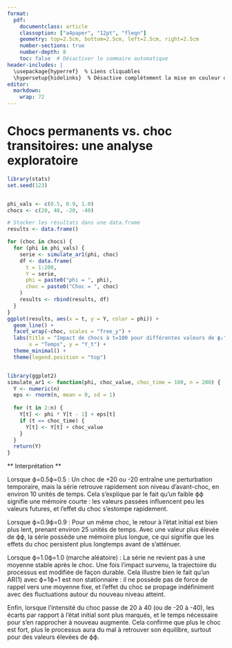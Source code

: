 ```yaml
---
format: 
  pdf:
    documentclass: article
    classoption: ["a4paper", "12pt", "fleqn"]
    geometry: top=2.5cm, bottom=2.5cm, left=2.5cm, right=2.5cm
    number-sections: true
    number-depth: 8
    toc: false  # Désactiver le sommaire automatique
header-includes: |
  \usepackage{hyperref}  % Liens cliquables
  \hypersetup{hidelinks}  % Désactive complètement la mise en couleur des liens
editor: 
  markdown: 
    wrap: 72
---
```


\begin{titlepage}
    \begin{center}
        {\LARGE \textbf{Séries temporelles univariées}}\\
        \vspace{0.5cm}
        {\Large M1 ECAP -- TD4 -- Année 2024/2025}\\
        
        \vspace{2cm}
        
        {\Large \textbf{TD3 : Saisonnalité}}\\
        \vspace{0.5cm}
        \textit{Responsable d'enseignement : Benoît SÉVI}\\
        \href{mailto:benoit.sevi@univ-nantes.fr}{benoit.sevi@univ-nantes.fr}\\
        
        \vspace{1.5cm}
        
        {\large \textbf{HOUSSAIS Rémi, QUINTIN DE KERCADIO Pierre}}
        
        \vfill
        
        {\large \today}
        
    \end{center}
\end{titlepage}
\begingroup
\hypersetup{linkcolor=black}
\tableofcontents
\endgroup

\newpage


# Chocs permanents vs. choc transitoires: une analyse exploratoire
```r
library(stats)
set.seed(123)


phi_vals <- c(0.5, 0.9, 1.0)
chocs <- c(20, 40, -20, -40)

# Stocker les résultats dans une data.frame
results <- data.frame()

for (choc in chocs) {
  for (phi in phi_vals) {
    serie <- simulate_ar1(phi, choc)
    df <- data.frame(
      t = 1:200,
      Y = serie,
      phi = paste0("phi = ", phi),
      choc = paste0("Choc = ", choc)
    )
    results <- rbind(results, df)
  }
}
ggplot(results, aes(x = t, y = Y, color = phi)) +
  geom_line() +
  facet_wrap(~choc, scales = "free_y") +
  labs(title = "Impact de chocs à t=100 pour différentes valeurs de ϕ₁",
       x = "Temps", y = "Y_t") +
  theme_minimal() +
  theme(legend.position = "top")


library(ggplot2)
simulate_ar1 <- function(phi, choc_value, choc_time = 100, n = 200) {
  Y <- numeric(n)
  eps <- rnorm(n, mean = 0, sd = 1)
  
  for (t in 2:n) {
    Y[t] <- phi * Y[t - 1] + eps[t]
    if (t == choc_time) {
      Y[t] <- Y[t] + choc_value
    }
  }
  return(Y)
}


```

** Interprétation **

Lorsque ϕ=0.5ϕ=0.5 :
Un choc de +20 ou -20 entraîne une perturbation temporaire, mais la série retrouve rapidement son niveau d'avant-choc, en environ 10 unités de temps. Cela s'explique par le fait qu'un faible ϕϕ signifie une mémoire courte : les valeurs passées influencent peu les valeurs futures, et l'effet du choc s'estompe rapidement.

Lorsque ϕ=0.9ϕ=0.9 :
Pour un même choc, le retour à l'état initial est bien plus lent, prenant environ 25 unités de temps. Avec une valeur plus élevée de ϕϕ, la série possède une mémoire plus longue, ce qui signifie que les effets du choc persistent plus longtemps avant de s'atténuer.

Lorsque ϕ=1.0ϕ=1.0 (marche aléatoire) :
La série ne revient pas à une moyenne stable après le choc. Une fois l’impact survenu, la trajectoire du processus est modifiée de façon durable. Cela illustre bien le fait qu’un AR(1) avec ϕ=1ϕ=1 est non stationnaire : il ne possède pas de force de rappel vers une moyenne fixe, et l’effet du choc se propage indéfiniment avec des fluctuations autour du nouveau niveau atteint.

Enfin, lorsque l’intensité du choc passe de 20 à 40 (ou de -20 à -40), les écarts par rapport à l’état initial sont plus marqués, et le temps nécessaire pour s’en rapprocher à nouveau augmente. Cela confirme que plus le choc est fort, plus le processus aura du mal à retrouver son équilibre, surtout pour des valeurs élevées de ϕϕ.